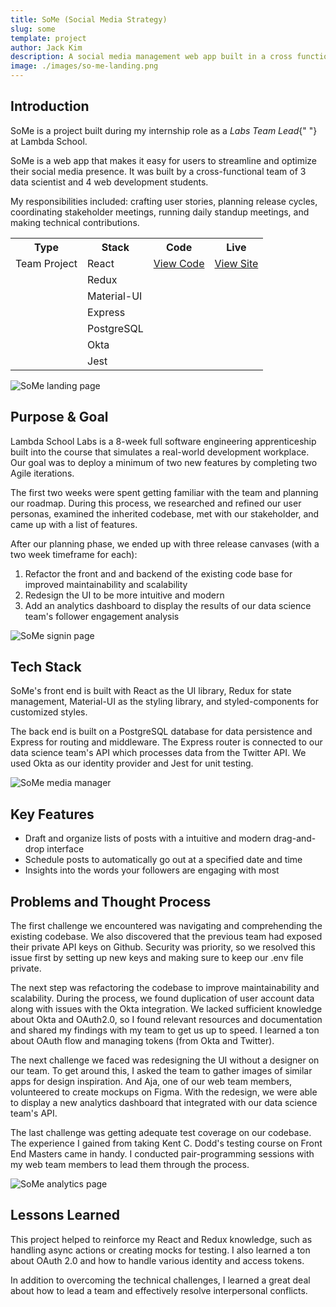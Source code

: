 ```yaml
---
title: SoMe (Social Media Strategy)
slug: some
template: project
author: Jack Kim
description: A social media management web app built in a cross functional team.
image: ./images/so-me-landing.png
---
```


<ProjectWrapper>


## Introduction

<p>
  SoMe is a project built during my internship role as a <em>Labs Team Lead</em>{" "}
  at Lambda School.
</p>

<p>
  SoMe is a web app that makes it easy for users to streamline and optimize
  their social media presence. It was built by a cross-functional team of 3 data
  scientist and 4 web development students.
</p>

<p>
  My responsibilities included: crafting user stories, planning release cycles,
  coordinating stakeholder meetings, running daily standup meetings, and making
  technical contributions.
</p>

<table>
  <tbody>
    <tr>
      <th>Type</th>
      <th>Stack</th>
      <th>Code</th>
      <th>Live</th>
    </tr>
    <tr>
      <td>Team Project</td>
      <td>React</td>
      <td>
        <a href="https://github.com/some-labs-24/front-end" target="_blank">
          View Code
        </a>
      </td>
      <td>
        <a href="https://so-me.app" target="_blank">
          View Site
        </a>
      </td>
    </tr>
    <tr>
      <td></td>
      <td>Redux</td>
      <td></td>
      <td></td>
    </tr>
    <tr>
      <td></td>
      <td>Material-UI</td>
      <td></td>
      <td></td>
    </tr>
    <tr>
      <td></td>
      <td>Express</td>
      <td></td>
      <td></td>
    </tr>
    <tr>
      <td></td>
      <td>PostgreSQL</td>
      <td></td>
      <td></td>
    </tr>
    <tr>
      <td></td>
      <td>Okta</td>
      <td></td>
      <td></td>
    </tr>
    <tr>
      <td></td>
      <td>Jest</td>
      <td></td>
      <td></td>
    </tr>
  </tbody>
</table>

<ImageWrapper>


![SoMe landing page](./images/so-me-landing.png)

</ImageWrapper>


## Purpose & Goal

<p>
  Lambda School Labs is a 8-week full software engineering apprenticeship built
  into the course that simulates a real-world development workplace. Our goal
  was to deploy a minimum of two new features by completing two Agile
  iterations.
</p>

<p>
  The first two weeks were spent getting familiar with the team and planning our
  roadmap. During this process, we researched and refined our user personas,
  examined the inherited codebase, met with our stakeholder, and came up with a
  list of features.
</p>

<p>
  After our planning phase, we ended up with three release canvases (with a two
  week timeframe for each):
  <ol>
    <li>
      Refactor the front and and backend of the existing code base for improved
      maintainability and scalability
    </li>
    <li>Redesign the UI to be more intuitive and modern</li>
    <li>
      Add an analytics dashboard to display the results of our data science
      team's follower engagement analysis
    </li>
  </ol>
</p>

<ImageWrapper>


![SoMe signin page](./images/so-me-signin.png)

</ImageWrapper>


## Tech Stack

<p>
  SoMe's front end is built with React as the UI library, Redux for state
  management, Material-UI as the styling library, and styled-components for
  customized styles.
</p>
<p>
  The back end is built on a PostgreSQL database for data persistence and
  Express for routing and middleware. The Express router is connected to our
  data science team's API which processes data from the Twitter API. We used
  Okta as our identity provider and Jest for unit testing.
</p>

<ImageWrapper>


![SoMe media manager](./images/so-me-media-manager.png)

</ImageWrapper>


## Key Features

<ul>
  <li>
    Draft and organize lists of posts with a intuitive and modern drag-and-drop
    interface
  </li>
  <li>Schedule posts to automatically go out at a specified date and time</li>
  <li>Insights into the words your followers are engaging with most</li>
</ul>

## Problems and Thought Process

<p>
  The first challenge we encountered was navigating and comprehending the
  existing codebase. We also discovered that the previous team had exposed their
  private API keys on Github. Security was priority, so we resolved this issue
  first by setting up new keys and making sure to keep our .env file private.
</p>

<p>
  The next step was refactoring the codebase to improve maintainability and
  scalability. During the process, we found duplication of user account data
  along with issues with the Okta integration. We lacked sufficient knowledge
  about Okta and OAuth2.0, so I found relevant resources and documentation and
  shared my findings with my team to get us up to speed. I learned a ton about
  OAuth flow and managing tokens (from Okta and Twitter).
</p>

<p>
  The next challenge we faced was redesigning the UI without a designer on our
  team. To get around this, I asked the team to gather images of similar apps
  for design inspiration. And Aja, one of our web team members, volunteered to
  create mockups on Figma. With the redesign, we were able to display a new
  analytics dashboard that integrated with our data science team's API.
</p>
<p>
  The last challenge was getting adequate test coverage on our codebase. The
  experience I gained from taking Kent C. Dodd's testing course on Front End
  Masters came in handy. I conducted pair-programming sessions with my web team
  members to lead them through the process.
</p>

<ImageWrapper>


![SoMe analytics page](./images/so-me-analytics.png)

</ImageWrapper>


## Lessons Learned

<p>
  This project helped to reinforce my React and Redux knowledge, such as
  handling async actions or creating mocks for testing. I also learned a ton
  about OAuth 2.0 and how to handle various identity and access tokens.
</p>

<p>
  In addition to overcoming the technical challenges, I learned a great deal
  about how to lead a team and effectively resolve interpersonal conflicts.
</p>

</ProjectWrapper>

